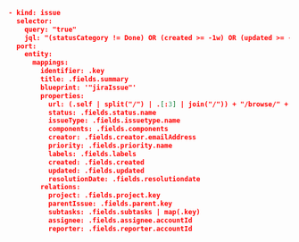 ```json showLineNumbers
- kind: issue
  selector:
    query: "true"
    jql: "(statusCategory != Done) OR (created >= -1w) OR (updated >= -1w)"
  port:
    entity:
      mappings:
        identifier: .key
        title: .fields.summary
        blueprint: '"jiraIssue"'
        properties:
          url: (.self | split("/") | .[:3] | join("/")) + "/browse/" + .key
          status: .fields.status.name
          issueType: .fields.issuetype.name
          components: .fields.components
          creator: .fields.creator.emailAddress
          priority: .fields.priority.name
          labels: .fields.labels
          created: .fields.created
          updated: .fields.updated
          resolutionDate: .fields.resolutiondate
        relations:
          project: .fields.project.key
          parentIssue: .fields.parent.key
          subtasks: .fields.subtasks | map(.key)
          assignee: .fields.assignee.accountId
          reporter: .fields.reporter.accountId
```
